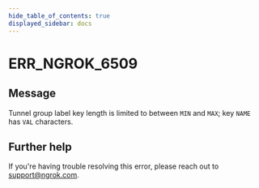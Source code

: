 ```yaml
---
hide_table_of_contents: true
displayed_sidebar: docs
---
```



# ERR_NGROK_6509

## Message

Tunnel group label key length is limited to between `MIN` and `MAX`; key `NAME` has `VAL` characters.

<ErrorDetails error="err_ngrok_6509" />

## Further help

If you're having trouble resolving this error, please reach out to [support@ngrok.com](mailto:support@ngrok.com?subject=Help%20with%20ERR_NGROK_6509).
